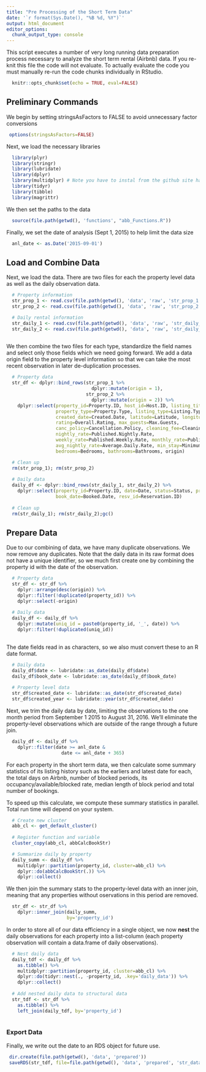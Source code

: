 ```yaml
---
title: "Pre Processing of the Short Term Data"
date: '`r format(Sys.Date(), "%B %d, %Y")`'
output: html_document
editor_options: 
  chunk_output_type: console
---
```


This script executes a number of very long running data preparation process necessary to analyze the short term rental (Airbnb) data.  If you re-knit this file the code will not evaluate.  To actually evaluate the code you must manually re-run the code chunks individually in RStudio. 

```r

  knitr::opts_chunk$set(echo = TRUE, eval=FALSE)

```

## Preliminary Commands

We begin by setting stringsAsFactors to FALSE to avoid unnecessary factor conversions

```r

 options(stringsAsFactors=FALSE)

```

Next, we load the necessary libraries

```r

  library(plyr)
  library(stringr)
  library(lubridate)
  library(dplyr)
  library(multidplyr) # Note you have to instal from the github site hadley/multidplyr
  library(tidyr)
  library(tibble)
  library(magrittr)

```

We then set the paths to the data

```r

  source(file.path(getwd(), 'functions', "abb_Functions.R"))

```

Finally, we set the date of analysis (Sept 1, 2015) to help limit the data size

```r

  anl_date <- as.Date('2015-09-01')

```

## Load and Combine Data

Next, we load the data. There are two files for each the property level data as well as the daily observation data.

```r
   
  # Property information
  str_prop_1 <- read.csv(file.path(getwd(), 'data', 'raw', 'str_prop_1.csv'), header=T)
  str_prop_2 <- read.csv(file.path(getwd(), 'data', 'raw', 'str_prop_2.csv'), header=T)

  # Daily rental information
  str_daily_1 <- read.csv(file.path(getwd(), 'data', 'raw', 'str_daily_1.csv'), header=T)
  str_daily_2 <- read.csv(file.path(getwd(), 'data', 'raw', 'str_daily_2.csv'), header=T)
  
```

We then combine the two files for each type, standardize the field names and select only those fields which we need going forward.  We add a data origin field to the property level information so that we can take the most recent observation in later de-duplication processes. 

```r

  # Property data
  str_df <- dplyr::bind_rows(str_prop_1 %>% 
                               dplyr::mutate(origin = 1), 
                             str_prop_2 %>% 
                               dplyr::mutate(origin = 2)) %>%
    dplyr::select(property_id=Property.ID, host_id=Host.ID, listing_title=Listing.Title, 
                  property_type=Property.Type, listing_type=Listing.Type,
                  created_date=Created.Date, latitude=Latitude, longitude=Longitude,
                  rating=Overall.Rating, max_guests=Max.Guests, 
                  canc_policy=Cancellation.Policy, cleaning_fee=Cleaning.Fee, 
                  nightly_rate=Published.Nightly.Rate, 
                  weekly_rate=Published.Weekly.Rate, monthly_rate=Published.Monthly.Rate, 
                  avg_nightly_rate=Average.Daily.Rate, min_stay=Minimum.Stay, 
                  bedrooms=Bedrooms, bathrooms=Bathrooms, origin)

  # Clean up
  rm(str_prop_1); rm(str_prop_2)
  
  # Daily data
  daily_df <- dplyr::bind_rows(str_daily_1, str_daily_2) %>%
    dplyr::select(property_id=Property.ID, date=Date, status=Status, price=Price,
                  book_date=Booked.Date, resv_id=Reservation.ID)
  
  # Clean up
  rm(str_daily_1); rm(str_daily_2);gc()

```

## Prepare Data

Due to our combining of data, we have many duplicate observations.  We now remove any duplicates.  Note that the daily data in its raw format does not have a unique identifier, so we much first create one by combining the property id with the date of the observation. 
    
```r

  # Property data
  str_df <- str_df %>% 
    dplyr::arrange(desc(origin)) %>%
    dplyr::filter(!duplicated(property_id)) %>%
    dplyr::select(-origin)
  
  # Daily data
  daily_df <- daily_df %>%
    dplyr::mutate(uniq_id = paste0(property_id, '_', date)) %>%
    dplyr::filter(!duplicated(uniq_id))
  
```

The date fields read in as characters, so we also must convert these to an R date format. 

```r

  # Daily data
  daily_df$date <- lubridate::as_date(daily_df$date)
  daily_df$book_date <- lubridate::as_date(daily_df$book_date)
  
  # Property level data
  str_df$created_date <- lubridate::as_date(str_df$created_date)
  str_df$created_year <- lubridate::year(str_df$created_date)

```

Next, we trim the daily data by date, limiting the observations to the one month period from September 1 2015 to August 31, 2016. We'll eliminate the property-level observations which are outside of the range through a future join. 
```r

  daily_df <- daily_df %>%
    dplyr::filter(date >= anl_date &
                    date <= anl_date + 365)

```

For each property in the short term data, we then calculate some summary statistics of its listing history such as the earliers and latest date for each, the total days on Airbnb, number of blocked periods, its occupancy/available/blocked rate, median length of block period and total number of bookings.

To speed up this calculate, we compute these summary statistics in parallel.  Total run time will depend on your system.  

```r

  # Create new cluster
  abb_cl <- get_default_cluster() 
  
  # Register function and variable
  cluster_copy(abb_cl, abbCalcBookStr)

  # Summarize daily by property
  daily_summ <- daily_df %>% 
    multidplyr::partition(property_id, cluster=abb_cl) %>% 
    dplyr::do(abbCalcBookStr(.)) %>% 
    dplyr::collect()

```

We then join the summary stats to the property-level data with an inner join, meaning that any properties without oservations in this period are removed.  

```r

  str_df <- str_df %>%
    dplyr::inner_join(daily_summ, 
                      by='property_id')

```

In order to store all of our data efficiency in a single object, we now **nest** the daily observations for each property into a list-column (each property observation will contain a data.frame of daily observations).

```r

  # Nest daily data
  daily_tdf <- daily_df %>%
    as.tibble() %>%
    multidplyr::partition(property_id, cluster=abb_cl) %>% 
    dplyr::do(tidyr::nest(., -property_id, .key='daily_data')) %>% 
    dplyr::collect()
  
  # Add nested daily data to structural data
  str_tdf <- str_df %>%
    as.tibble() %>%
    left_join(daily_tdf, by='property_id')
 
```

### Export Data

Finally, we write out the date to an RDS object for future use. 

```r
 
 dir.create(file.path(getwd(), 'data', 'prepared'))
 saveRDS(str_tdf, file=file.path(getwd(), 'data', 'prepared', 'str_data.RDS'))
 
```
